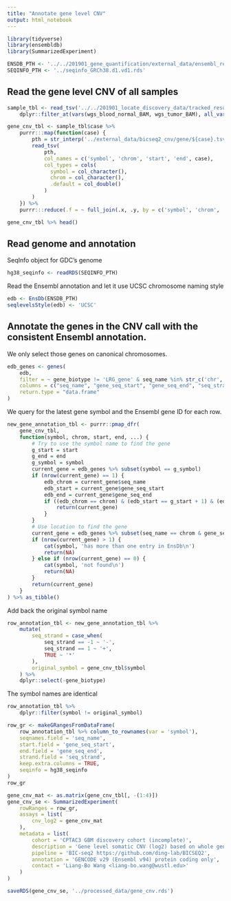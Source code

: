 ```yaml
---
title: "Annotate gene level CNV"
output: html_notebook
---
```


```r
library(tidyverse)
library(ensembldb)
library(SummarizedExperiment)
```

```r
ENSDB_PTH <- '../../201901_gene_quantification/external_data/ensembl_ref/EnsDb.Hsapiens.v94.sqlite'
SEQINFO_PTH <- '../seqinfo_GRCh38.d1.vd1.rds'
```


## Read the gene level CNV of all samples
```r
sample_tbl <- read_tsv('../../201901_locate_discovery_data/tracked_results/CPTAC3_GBM_GDC_omics_UUIDs.tsv') %>%
    dplyr::filter_at(vars(wgs_blood_normal_BAM, wgs_tumor_BAM), all_vars(!is.na(.)))
```

```r
gene_cnv_tbl <- sample_tbl$case %>%
    purrr:::map(function(case) {
        pth = str_interp('../external_data/bicseq2_cnv/gene/${case}.tsv.gz')
        read_tsv(
            pth, 
            col_names = c('symbol', 'chrom', 'start', 'end', case),
            col_types = cols(
              symbol = col_character(),
              chrom = col_character(),
              .default = col_double()
            ) 
        )
    }) %>%
    purrr:::reduce(.f = ~ full_join(.x, .y, by = c('symbol', 'chrom', 'start', 'end')))
```

```r
gene_cnv_tbl %>% head()
```

## Read genome and annotation
SeqInfo object for GDC's genome 
```r
hg38_seqinfo <- readRDS(SEQINFO_PTH)
```

Read the Ensembl annotation and let it use UCSC chromosome naming style
```r
edb <- EnsDb(ENSDB_PTH)
seqlevelsStyle(edb) <- 'UCSC'
```


## Annotate the genes in the CNV call with the consistent Ensembl annotation.
We only select those genes on canonical chromosomes.
```r
edb_genes <- genes(
    edb, 
    filter = ~ gene_biotype != 'LRG_gene' & seq_name %in% str_c('chr', c(1:22, 'X', 'Y', 'M')),
    columns = c("seq_name", "gene_seq_start", "gene_seq_end", "seq_strand", "gene_id", "gene_id_version", "symbol"),
    return.type = "data.frame"
)
```

We query for the latest gene symbol and the Ensembl gene ID for each row.
```r
new_gene_annotation_tbl <- purrr::pmap_dfr(
    gene_cnv_tbl, 
    function(symbol, chrom, start, end, ...) {
        # Try to use the symbol name to find the gene
        g_start = start
        g_end = end
        g_symbol = symbol
        current_gene = edb_genes %>% subset(symbol == g_symbol)
        if (nrow(current_gene) == 1) {
            edb_chrom = current_gene$seq_name
            edb_start = current_gene$gene_seq_start
            edb_end = current_gene$gene_seq_end
            if ((edb_chrom == chrom) & (edb_start == g_start + 1) & (edb_end == g_end)) {
                return(current_gene)
            } 
        }
        # Use location to find the gene
        current_gene = edb_genes %>% subset(seq_name == chrom & gene_seq_start == g_start + 1 & gene_seq_end == g_end)
        if (nrow(current_gene) > 1) {
            cat(symbol, 'has more than one entry in EnsDb\n')
            return(NA) 
        } else if (nrow(current_gene) == 0) {
            cat(symbol, 'not found\n')
            return(NA)
        }
        return(current_gene)
    }
) %>% as_tibble()
```

Add back the original symbol name
```r
row_annotation_tbl <- new_gene_annotation_tbl %>%
    mutate(
        seq_strand = case_when(
            seq_strand == -1 ~ '-',
            seq_strand == 1 ~ '+',
            TRUE ~ '*'
        ),
        original_symbol = gene_cnv_tbl$symbol
    ) %>%
    dplyr::select(-gene_biotype)
```

The symbol names are identical
```r
row_annotation_tbl %>%
    dplyr::filter(symbol != original_symbol)
```


```r
row_gr <- makeGRangesFromDataFrame(
    row_annotation_tbl %>% column_to_rownames(var = 'symbol'),
    seqnames.field = 'seq_name',
    start.field = 'gene_seq_start',
    end.field = 'gene_seq_end',
    strand.field = 'seq_strand',
    keep.extra.columns = TRUE,
    seqinfo = hg38_seqinfo
)
row_gr
```

```r
gene_cnv_mat <- as.matrix(gene_cnv_tbl[, -(1:4)])
gene_cnv_se <- SummarizedExperiment(
    rowRanges = row_gr,
    assays = list(
        cnv_log2 = gene_cnv_mat
    ),
    metadata = list(
        cohort = 'CPTAC3 GBM discovery cohort (incomplete)',
        description = 'Gene level somatic CNV (log2) based on whole genome sequencing',
        pipeline = 'BIC-seq2 https://github.com/ding-lab/BICSEQ2',
        annotation = 'GENCODE v29 (Ensembl v94) protein coding only',
        contact = 'Liang-Bo Wang <liang-bo.wang@wustl.edu>'
    )
)
```

```r
saveRDS(gene_cnv_se, '../processed_data/gene_cnv.rds')
```



